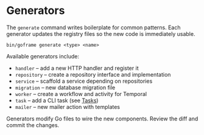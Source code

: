 # Generators

The `generate` command writes boilerplate for common patterns. Each generator updates the registry files so the new code is immediately usable.

```
bin/goframe generate <type> <name>
```

Available generators include:

- `handler` – add a new HTTP handler and register it
- `repository` – create a repository interface and implementation
- `service` – scaffold a service depending on repositories
- `migration` – new database migration file
- `worker` – create a workflow and activity for Temporal
- `task` – add a CLI task (see [Tasks](/docs/tasks))
- `mailer` – new mailer action with templates

Generators modify Go files to wire the new components. Review the diff and commit the changes.
